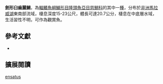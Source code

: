 {{Speciesbox
| name = 劍形臼齒麗鯛
| status = NE
| status_system= IUCN3.1
| image = 
| image_width = 260px
| image_caption = 
| genus = Mylochromis
| species = ensatus
| authority = [[Turner|Turner]] & [[Howarth|Howarth]], 2001
| synonyms = 
}}
'''劍形臼齒麗鯛'''，為[[輻鰭魚綱|輻鰭魚綱]][[鱸形目|鱸形目]][[隆頭魚亞目|隆頭魚亞目]][[慈鯛科|慈鯛科]]的其中一[[種|種]]，分布於[[非洲|非洲]][[馬拉威湖|馬拉威湖]]東南部流域，棲息深度15-23公尺，體長可達20.7公分，棲息在中底層水域，生活習性不明，可作為觀賞魚。

== 參考文獻 ==
*{{FishBase_species|genus=Mylochromis|species=ensatus|year=2013|month=3}}

== 擴展閱讀 ==
{{refbegin}}
{{wikispecies-inline|Mylochromis ensatus|劍形臼齒麗鯛}}
{{refend}}
{{Taxonbar|from=Q3008810}}

[[Category:臼齒麗鯛屬|ensatus]]


{{鱸形目小作品}}